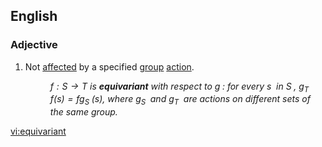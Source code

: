 ==English==
{{wikipedia}}
===Adjective===
{{en-adj|-}}
#{{mathematics|of a [[function]]}} Not [[affect]]ed by a specified [[group]] [[action]].
#:''<math>f:S\to T</math> is '''equivariant''' with respect to <math>g\,\!</math>: for every <math>s\,\!</math> in <math>S\,\!</math>, <math>g_T\,\!f(s)=fg_S\,\!(s)</math>, where <math>g_S\,\!</math> and <math>g_T\,\!</math> are actions on different sets of the same group.''

[[vi:equivariant]]